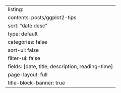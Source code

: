---
listing:
    contents: posts/ggplot2-tips
    sort: "date desc"
    type: default
    categories: false
    sort-ui: false
    filter-ui: false
    fields: [date, title, description, reading-time]
page-layout: full
title-block-banner: true
---